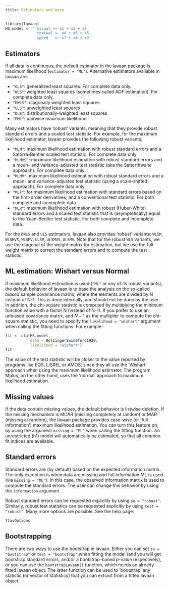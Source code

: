 ```yaml
---
title: Estimators and more
---
```


```r
library(lavaan)
HS.model <- ' visual =~ x1 + x2 + x3
              textual =~ x4 + x5 + x6
              speed   =~ x7 + x8 + x9 '
```

## Estimators

If all data is continuous, the default estimator in the lavaan package is maximum likelihood (`estimator = "ML"`). Alternative estimators available in lavaan are:

-   `"GLS"`: generalized least squares. For complete data only.
-   `"WLS"`: weighted least squares (sometimes called ADF estimation). For complete data only.
-   `"DWLS"`: diagonally weighted least squares
-   `"ULS"`: unweighted least squares
-   `"DLS"`: distributionally-weighted least squares
-   `"PML"`: pairwise maximum likelihood

Many estimators have 'robust' variants, meaning that they provide robust standard errors and a scaled test statistic. For example, for the maximum likelihood estimator, lavaan provides the following robust variants:

-   `"MLM"`: maximum likelihood estimation with robust standard errors and a Satorra-Bentler scaled test statistic. For complete data only.
-   `"MLMVS"`: maximum likelihood estimation with robust standard errors and a mean- and variance-adjusted test statistic (aka the Satterthwaite approach). For complete data only.
-   `"MLMV"`: maximum likelihood estimation with robust standard errors and a mean- and variance-adjusted test statistic (using a scale-shifted approach). For complete data only.
-   `"MLF"`: for maximum likelihood estimation with standard errors based on the first-order derivatives, and a conventional test statistic. For both complete and incomplete data.
-   `"MLR"`: maximum likelihood estimation with robust (Huber-White) standard errors and a scaled test statistic that is (asymptotically) equal to the Yuan-Bentler test statistic. For both complete and incomplete data.

For the `DWLS` and `ULS` estimators, lavaan also provides 'robust' variants: `WLSM`, `WLSMVS`, `WLSMV`, `ULSM`, `ULSMVS`, `ULSMV`. Note that for the robust `WLS` variants, we use the diagonal of the weight matrix for estimation, but we use the full weight matrix to correct the standard errors and to compute the test statistic.

## ML estimation: Wishart versus Normal

If maximum likelihood estimation is used (`"ML"` or any of its robust variants), the default behavior of lavaan is to base the analysis on the so-called *biased* sample covariance matrix, where the elements are divided by N instead of N-1. This is done internally, and should not be done by the user. In addition, the chi-square statistic is computed by multiplying the minimum function value with a factor N (instead of N-1). If you prefer to use an unbiased covariance matrix, and $N-1$ as the multiplier to compute the chi-square statistic, you need to specify the `likelihood = "wishart"` argument when calling the fitting functions. For example:

```r
fit <- cfa(HS.model, 
           data = HolzingerSwineford1939, 
           likelihood = "wishart")
fit
```

The value of the test statistic will be closer to the value reported by programs like EQS, LISREL or AMOS, since they all use the 'Wishart' approach when using the maximum likelihood estimator. The program Mplus, on the other hand, uses the 'normal' approach to maximum likelihood estimation.

## Missing values

If the data contain missing values, the default behavior is listwise deletion. If the missing mechanism is MCAR (missing completely at random) or MAR (missing at random), the lavaan package provides case-wise (or 'full information') maximum likelihood estimation. You can turn this feature on, by using the argument `missing = "ML"` when calling the fitting function. An unrestricted (h1) model will automatically be estimated, so that all common fit indices are available.

## Standard errors

Standard errors are (by default) based on the expected information matrix. The only exception is when data are missing and full information ML is used (via `missing = "ML"`). In this case, the observed information matrix is used to compute the standard errors. The user can change this behavior by using the `information` argument.

Robust standard errors can be requested explicitly by using `se = "robust"`. Similarly, robust test statistics can be requested explicitly by using `test = "robust"`. Many more options are possible. See the help page:

```r
?lavOptions
```

## Bootstrapping

There are two ways to use the bootstrap in lavaan. Either you can set `se = "bootstrap"` or `test = "bootstrap"` when fitting the model (and you will get bootstrap standard errors, and/or a bootstrap-based p-value respectively), or you can use the `bootstrapLavaan()` function, which needs an already fitted lavaan object. The latter function can be used to 'bootstrap' any statistic (or vector of statistics) that you can extract from a fitted lavaan object.
